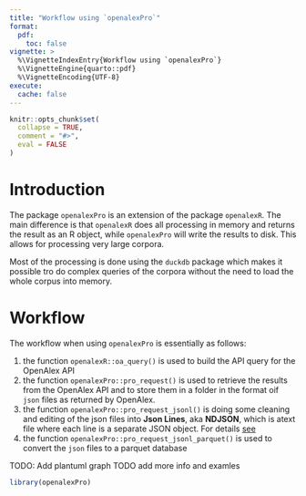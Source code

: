 ```yaml
---
title: "Workflow using `openalexPro`"
format:
  pdf:
    toc: false
vignette: >
  %\VignetteIndexEntry{Workflow using `openalexPro`}
  %\VignetteEngine{quarto::pdf}
  %\VignetteEncoding{UTF-8}
execute: 
  cache: false
---
```


```r
knitr::opts_chunk$set(
  collapse = TRUE,
  comment = "#>",
  eval = FALSE
)
```

# Introduction

The package `openalexPro` is an extension of the package `openalexR`. The main difference is that `openalexR` does all processing in memory and returns the result as an R object, while `openalexPro` will write the results to disk. This allows for processing very large corpora.

Most of the processing is done using the `duckdb` package which makes it possible tro do complex queries of the corpora without the need to load the whole corpus into memory.

# Workflow

The workflow when using `openalexPro` is essentially as follows:

1. the function `openalexR::oa_query()` is used to build the API query for the OpenAlex API
2. the function `openalexPro::pro_request()` is used to retrieve the results from the OpenAlex API and to store them in a folder in the format oif `json` files as returned by OpenAlex.
3. the function `openalexPro::pro_request_jsonl()` is doing some cleaning and editing of the json files into **Json Lines**, aka **NDJSON**, which is atext file where each line is a separate JSON object. For details [see](jq.qmd)
3. the function `openalexPro::pro_request_jsonl_parquet()` is used to convert the `json` files to a parquet database


TODO: Add plantuml graph
TODO add more info and examles


```r
library(openalexPro)
```
